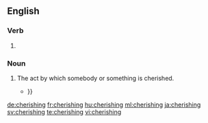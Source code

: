==English==

===Verb===
{{head|en|present participle}}

# {{present participle of|cherish|lang=en|nocat=1}}

===Noun===
{{en-noun}}

# The act by which somebody or something is cherished.
#* {{quote-text|year=1859|author=Richard Henry Dana|title=To Cuba and Back: A Vacation Voyage|page=130|passage=But home and its '''cherishings''', and revived moral force, restored him{{...}}}}

[[de:cherishing]]
[[fr:cherishing]]
[[hu:cherishing]]
[[ml:cherishing]]
[[ja:cherishing]]
[[sv:cherishing]]
[[te:cherishing]]
[[vi:cherishing]]